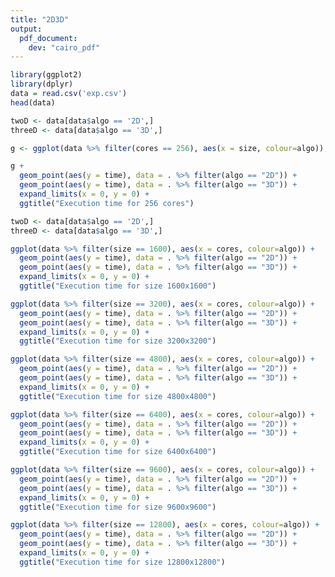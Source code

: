 ```yaml
---
title: "2D3D"
output: 
  pdf_document:
    dev: "cairo_pdf"
---
```


```r
library(ggplot2)
library(dplyr)
data = read.csv('exp.csv')
head(data)
```

```r

twoD <- data[data$algo == '2D',]
threeD <- data[data$algo == '3D',]

g <- ggplot(data %>% filter(cores == 256), aes(x = size, colour=algo));

g +
  geom_point(aes(y = time), data = . %>% filter(algo == "2D")) +
  geom_point(aes(y = time), data = . %>% filter(algo == "3D")) +
  expand_limits(x = 0, y = 0) +
  ggtitle("Execution time for 256 cores")

```

```r

twoD <- data[data$algo == '2D',]
threeD <- data[data$algo == '3D',]

ggplot(data %>% filter(size == 1600), aes(x = cores, colour=algo)) +
  geom_point(aes(y = time), data = . %>% filter(algo == "2D")) +
  geom_point(aes(y = time), data = . %>% filter(algo == "3D")) +
  expand_limits(x = 0, y = 0) +
  ggtitle("Execution time for size 1600x1600")

ggplot(data %>% filter(size == 3200), aes(x = cores, colour=algo)) +
  geom_point(aes(y = time), data = . %>% filter(algo == "2D")) +
  geom_point(aes(y = time), data = . %>% filter(algo == "3D")) +
  expand_limits(x = 0, y = 0) +
  ggtitle("Execution time for size 3200x3200")

ggplot(data %>% filter(size == 4800), aes(x = cores, colour=algo)) +
  geom_point(aes(y = time), data = . %>% filter(algo == "2D")) +
  geom_point(aes(y = time), data = . %>% filter(algo == "3D")) +
  expand_limits(x = 0, y = 0) +
  ggtitle("Execution time for size 4800x4800")

ggplot(data %>% filter(size == 6400), aes(x = cores, colour=algo)) +
  geom_point(aes(y = time), data = . %>% filter(algo == "2D")) +
  geom_point(aes(y = time), data = . %>% filter(algo == "3D")) +
  expand_limits(x = 0, y = 0) +
  ggtitle("Execution time for size 6400x6400")

ggplot(data %>% filter(size == 9600), aes(x = cores, colour=algo)) +
  geom_point(aes(y = time), data = . %>% filter(algo == "2D")) +
  geom_point(aes(y = time), data = . %>% filter(algo == "3D")) +
  expand_limits(x = 0, y = 0) +
  ggtitle("Execution time for size 9600x9600")

ggplot(data %>% filter(size == 12800), aes(x = cores, colour=algo)) +
  geom_point(aes(y = time), data = . %>% filter(algo == "2D")) +
  geom_point(aes(y = time), data = . %>% filter(algo == "3D")) +
  expand_limits(x = 0, y = 0) +
  ggtitle("Execution time for size 12800x12800")

```